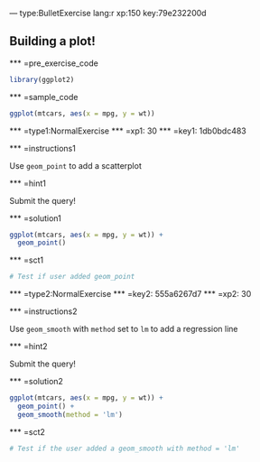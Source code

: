 --- type:BulletExercise lang:r xp:150 key:79e232200d

## Building a plot!

*** =pre_exercise_code

```r
library(ggplot2)
```

*** =sample_code

```r
ggplot(mtcars, aes(x = mpg, y = wt))
```

*** =type1:NormalExercise
*** =xp1: 30
*** =key1: 1db0bdc483


*** =instructions1

Use `geom_point` to add a scatterplot

*** =hint1

Submit the query!

*** =solution1

```r
ggplot(mtcars, aes(x = mpg, y = wt)) +
  geom_point()
```

*** =sct1

```r
# Test if user added geom_point
```

*** =type2:NormalExercise
*** =key2: 555a6267d7
*** =xp2: 30

*** =instructions2

Use `geom_smooth` with `method` set to `lm` to add a regression line

*** =hint2

Submit the query!

*** =solution2

```r
ggplot(mtcars, aes(x = mpg, y = wt)) +
  geom_point() +
  geom_smooth(method = 'lm')
```

*** =sct2

```r
# Test if the user added a geom_smooth with method = 'lm'
```
